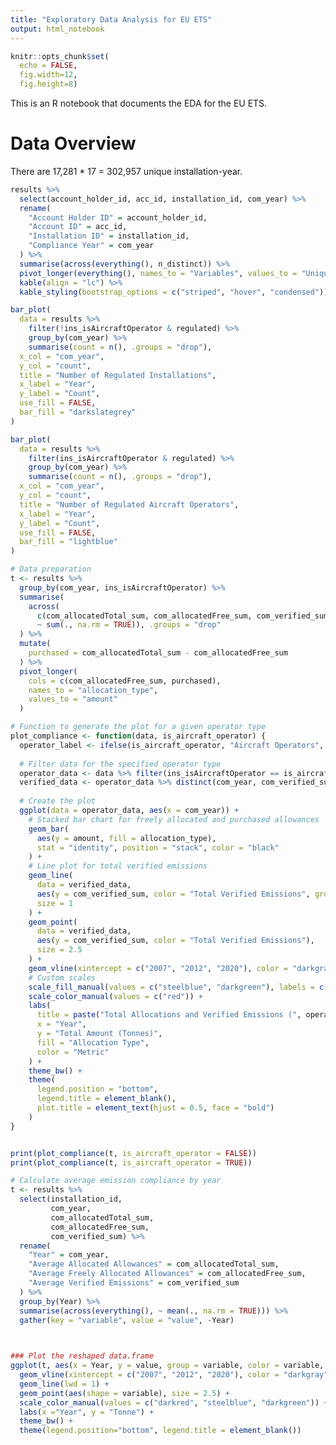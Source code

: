 ```yaml
---
title: "Exploratory Data Analysis for EU ETS"
output: html_notebook
---
```


```r
knitr::opts_chunk$set(
  echo = FALSE,
  fig.width=12, 
  fig.height=8)
```

This is an R notebook that documents the EDA for the EU ETS.

# Data Overview

There are 17,281 \* 17 = 302,957 unique installation-year.

```r
results %>%
  select(account_holder_id, acc_id, installation_id, com_year) %>%
  rename(
    "Account Holder ID" = account_holder_id,
    "Account ID" = acc_id,
    "Installation ID" = installation_id,
    "Compliance Year" = com_year
  ) %>%
  summarise(across(everything(), n_distinct)) %>%
  pivot_longer(everything(), names_to = "Variables", values_to = "Unique Values") %>%
  kable(align = "lc") %>%
  kable_styling(bootstrap_options = c("striped", "hover", "condensed"))
```

```r
bar_plot(
  data = results %>%
    filter(!ins_isAircraftOperator & regulated) %>%
    group_by(com_year) %>%
    summarise(count = n(), .groups = "drop"),
  x_col = "com_year",
  y_col = "count",
  title = "Number of Regulated Installations",
  x_label = "Year",
  y_label = "Count",
  use_fill = FALSE,
  bar_fill = "darkslategrey"
)
```


```r
bar_plot(
  data = results %>%
    filter(ins_isAircraftOperator & regulated) %>%
    group_by(com_year) %>%
    summarise(count = n(), .groups = "drop"),
  x_col = "com_year",
  y_col = "count",
  title = "Number of Regulated Aircraft Operators",
  x_label = "Year",
  y_label = "Count",
  use_fill = FALSE,
  bar_fill = "lightblue"
)
```

```r
# Data preparation
t <- results %>%
  group_by(com_year, ins_isAircraftOperator) %>%
  summarise(
    across(
      c(com_allocatedTotal_sum, com_allocatedFree_sum, com_verified_sum), 
      ~ sum(., na.rm = TRUE)), .groups = "drop"
  ) %>%
  mutate(
    purchased = com_allocatedTotal_sum - com_allocatedFree_sum
  ) %>%
  pivot_longer(
    cols = c(com_allocatedFree_sum, purchased),
    names_to = "allocation_type",
    values_to = "amount"
  )

# Function to generate the plot for a given operator type
plot_compliance <- function(data, is_aircraft_operator) {
  operator_label <- ifelse(is_aircraft_operator, "Aircraft Operators", "Non-Aircraft Operators")
  
  # Filter data for the specified operator type
  operator_data <- data %>% filter(ins_isAircraftOperator == is_aircraft_operator)
  verified_data <- operator_data %>% distinct(com_year, com_verified_sum)
  
  # Create the plot
  ggplot(data = operator_data, aes(x = com_year)) +
    # Stacked bar chart for freely allocated and purchased allowances
    geom_bar(
      aes(y = amount, fill = allocation_type), 
      stat = "identity", position = "stack", color = "black"
    ) +
    # Line plot for total verified emissions
    geom_line(
      data = verified_data,
      aes(y = com_verified_sum, color = "Total Verified Emissions", group = 1), 
      size = 1
    ) +
    geom_point(
      data = verified_data,
      aes(y = com_verified_sum, color = "Total Verified Emissions"), 
      size = 2.5
    ) +
    geom_vline(xintercept = c("2007", "2012", "2020"), color = "darkgray", linewidth=1.5) +
    # Custom scales
    scale_fill_manual(values = c("steelblue", "darkgreen"), labels = c("Freely Allocated", "Purchased")) +
    scale_color_manual(values = c("red")) +
    labs(
      title = paste("Total Allocations and Verified Emissions (", operator_label, ")", sep = ""),
      x = "Year",
      y = "Total Amount (Tonnes)",
      fill = "Allocation Type",
      color = "Metric"
    ) +
    theme_bw() +
    theme(
      legend.position = "bottom",
      legend.title = element_blank(),
      plot.title = element_text(hjust = 0.5, face = "bold")
    )
}


print(plot_compliance(t, is_aircraft_operator = FALSE))
print(plot_compliance(t, is_aircraft_operator = TRUE))
```

```r
# Calculate average emission compliance by year
t <- results %>%
  select(installation_id,
         com_year, 
         com_allocatedTotal_sum, 
         com_allocatedFree_sum, 
         com_verified_sum) %>%
  rename(
    "Year" = com_year,
    "Average Allocated Allowances" = com_allocatedTotal_sum,
    "Average Freely Allocated Allowances" = com_allocatedFree_sum,
    "Average Verified Emissions" = com_verified_sum
  ) %>%
  group_by(Year) %>%
  summarise(across(everything(), ~ mean(., na.rm = TRUE))) %>%
  gather(key = "variable", value = "value", -Year)


  
### Plot the reshaped data.frame
ggplot(t, aes(x = Year, y = value, group = variable, color = variable, linetype = variable)) +
  geom_vline(xintercept = c("2007", "2012", "2020"), color = "darkgray", linewidth=1.5) +
  geom_line(lwd = 1) +
  geom_point(aes(shape = variable), size = 2.5) +
  scale_color_manual(values = c("darkred", "steelblue", "darkgreen")) +
  labs(x ="Year", y = "Tonne") +
  theme_bw() +
  theme(legend.position="bottom", legend.title = element_blank())
```
